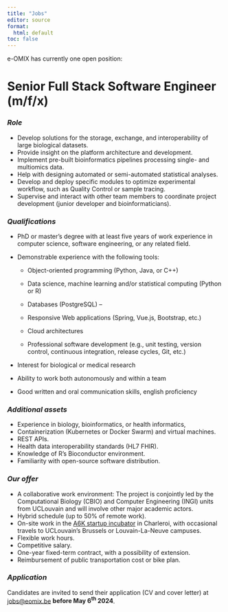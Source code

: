 ```yaml
---
title: "Jobs"
editor: source
format: 
  html: default
toc: false
---
```


e-OMIX has currently one open position:

# **Senior Full Stack Software Engineer (m/f/x)**

### *Role*

-   Develop solutions for the storage, exchange, and interoperability of large biological datasets.
-   Provide insight on the platform architecture and development.
-   Implement pre-built bioinformatics pipelines processing single- and multiomics data.
-   Help with designing automated or semi-automated statistical analyses.
-   Develop and deploy specific modules to optimize experimental workflow, such as Quality Control or sample tracing.
-   Supervise and interact with other team members to coordinate project development (junior developer and bioinformaticians).

### *Qualifications*

-   PhD or master’s degree with at least five years of work experience in computer science, software engineering, or any related field.

-   Demonstrable experience with the following tools:

    -   Object-oriented programming (Python, Java, or C++)

    -   Data science, machine learning and/or statistical computing (Python or R)

    -   Databases (PostgreSQL) –

    -   Responsive Web applications (Spring, Vue.js, Bootstrap, etc.)

    -   Cloud architectures

    -   Professional software development (e.g., unit testing, version control, continuous integration, release cycles, Git, etc.)

-   Interest for biological or medical research

-   Ability to work both autonomously and within a team

-   Good written and oral communication skills, english proficiency

### *Additional assets*

-   Experience in biology, bioinformatics, or health informatics,
-   Containerization (Kubernetes or Docker Swarm) and virtual machines.
-   REST APIs.
-   Health data interoperability standards (HL7 FHIR).
-   Knowledge of R’s Bioconductor environment.
-   Familiarity with open-source software distribution.

### *Our offer*

-   A collaborative work environment: The project is conjointly led by the Computational Biology (CBIO) and Computer Engineering (INGI) units from UCLouvain and will involve other major academic actors.
-   Hybrid schedule (up to 50% of remote work).
-   On-site work in the [A6K startup incubator](https://www.a6k.be) in Charleroi, with occasional travels to UCLouvain’s Brussels or Louvain-La-Neuve campuses.
-   Flexible work hours.
-   Competitive salary.
-   One-year fixed-term contract, with a possibility of extension.
-   Reimbursement of public transportation cost or bike plan.

### *Application*

Candidates are invited to send their application (CV and cover letter) at [jobs\@eomix.be](mailto:jobs@eomix.be) **before May 6^th^ 2024**.
